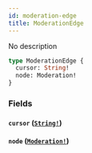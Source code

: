 ```yaml
---
id: moderation-edge
title: ModerationEdge
---
```


No description

```graphql
type ModerationEdge {
  cursor: String!
  node: Moderation!
}
```

### Fields

#### `cursor` ([`String!`](/docs/graphql/scalars/string))

#### `node` ([`Moderation!`](/docs/graphql/objects/moderation))
